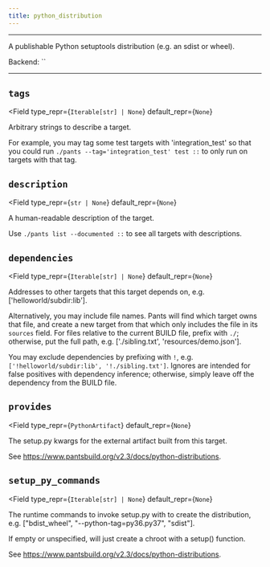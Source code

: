 ```yaml
---
title: python_distribution
---
```



---

A publishable Python setuptools distribution (e.g. an sdist or wheel).

Backend: <span className="color--primary">``</span>

---

<span className={styles.options}>

## `tags`

<Field
    type_repr={`Iterable[str] | None`}
    default_repr={`None`}
>

Arbitrary strings to describe a target.

For example, you may tag some test targets with &#x27;integration_test&#x27; so that you could run `./pants --tag='integration_test' test ::` to only run on targets with that tag.

</Field>

## `description`

<Field
    type_repr={`str | None`}
    default_repr={`None`}
>

A human-readable description of the target.

Use `./pants list --documented ::` to see all targets with descriptions.

</Field>

## `dependencies`

<Field
    type_repr={`Iterable[str] | None`}
    default_repr={`None`}
>

Addresses to other targets that this target depends on, e.g. [&#x27;helloworld/subdir:lib&#x27;].

Alternatively, you may include file names. Pants will find which target owns that file, and create a new target from that which only includes the file in its `sources` field. For files relative to the current BUILD file, prefix with `./`; otherwise, put the full path, e.g. [&#x27;./sibling.txt&#x27;, &#x27;resources/demo.json&#x27;].

You may exclude dependencies by prefixing with `!`, e.g. `['!helloworld/subdir:lib', '!./sibling.txt']`. Ignores are intended for false positives with dependency inference; otherwise, simply leave off the dependency from the BUILD file.

</Field>

## `provides`

<Field
    type_repr={`PythonArtifact`}
    default_repr={`None`}
>

The setup.py kwargs for the external artifact built from this target.

See https://www.pantsbuild.org/v2.3/docs/python-distributions.

</Field>

## `setup_py_commands`

<Field
    type_repr={`Iterable[str] | None`}
    default_repr={`None`}
>

The runtime commands to invoke setup.py with to create the distribution, e.g. [&#x22;bdist_wheel&#x22;, &#x22;--python-tag=py36.py37&#x22;, &#x22;sdist&#x22;].

If empty or unspecified, will just create a chroot with a setup() function.

See https://www.pantsbuild.org/v2.3/docs/python-distributions.

</Field>

</span>
